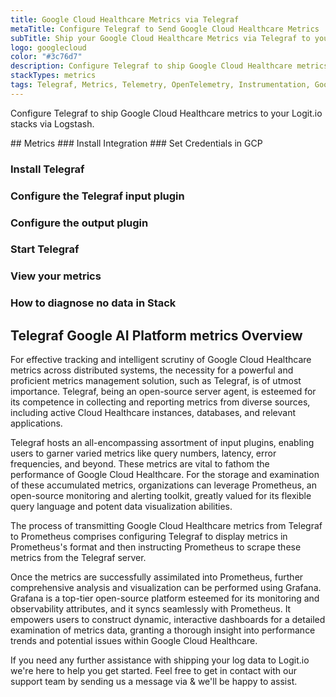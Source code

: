 ```yaml
---
title: Google Cloud Healthcare Metrics via Telegraf
metaTitle: Configure Telegraf to Send Google Cloud Healthcare Metrics
subTitle: Ship your Google Cloud Healthcare Metrics via Telegraf to your Logit.io Stack
logo: googlecloud
color: "#3c76d7"
description: Configure Telegraf to ship Google Cloud Healthcare metrics to Logit.io. Get started using our Telegraf Google Cloud Healthcare metrics example configuration.
stackTypes: metrics
tags: Telegraf, Metrics, Telemetry, OpenTelemetry, Instrumentation, Google Cloud Healthcare, Health API, Api
---
```


Configure Telegraf to ship Google Cloud Healthcare metrics to your Logit.io stacks via Logstash.

<Steps>
  ## Metrics
  ### Install Integration
  <InstallIntegration/>
  ### Set Credentials in GCP

  <SetGCPCredentials intro="Google Cloud Healthcare API, a part of Google Cloud, enables healthcare data interoperability by connecting traditional healthcare systems with cloud-based solutions."/>
  
  ### Install Telegraf

  <InstallTelegraf />

  ### Configure the Telegraf input plugin

  <TelegrafStackDriverInput metric_type="healthcare.googleapis.com"/>

  ### Configure the output plugin

  <TelegrafOutputPlugin />

  ### Start Telegraf

  <StartTelegraf />

  ### View your metrics
  <LaunchStack stackType="metrics" source="Google_Cloud_Healthcare_Metrics_via_Telegraf" utmMedium="metrics" utmCampaign="telegraf-GoogleCloudHealthcare-metrics" />

  ### How to diagnose no data in Stack

  <DiagnoseNoData />
</Steps>

## Telegraf Google AI Platform metrics Overview

For effective tracking and intelligent scrutiny of Google Cloud Healthcare metrics across distributed systems, 
the necessity for a powerful and proficient metrics management solution, such as Telegraf, is of utmost 
importance. Telegraf, being an open-source server agent, is esteemed for its competence in collecting and 
reporting metrics from diverse sources, including active Cloud Healthcare instances, databases, and relevant applications.

Telegraf hosts an all-encompassing assortment of input plugins, enabling users to garner varied metrics 
like query numbers, latency, error frequencies, and beyond. These metrics are vital to fathom the performance 
of Google Cloud Healthcare. For the storage and examination of these accumulated metrics, organizations can 
leverage Prometheus, an open-source monitoring and alerting toolkit, greatly valued for its flexible query 
language and potent data visualization abilities.

The process of transmitting Google Cloud Healthcare metrics from Telegraf to Prometheus comprises configuring 
Telegraf to display metrics in Prometheus's format and then instructing Prometheus to scrape these metrics 
from the Telegraf server.

Once the metrics are successfully assimilated into Prometheus, further comprehensive analysis and visualization 
can be performed using Grafana. Grafana is a top-tier open-source platform esteemed for its monitoring and 
observability attributes, and it syncs seamlessly with Prometheus. It empowers users to construct dynamic, 
interactive dashboards for a detailed examination of metrics data, granting a thorough insight into performance 
trends and potential issues within Google Cloud Healthcare.

If you need any further assistance with shipping your log data to Logit.io we're here to help you get started. 
Feel free to get in contact with our support team by sending us a message via <IntercomButton text="live chat" /> & we'll be happy to assist.